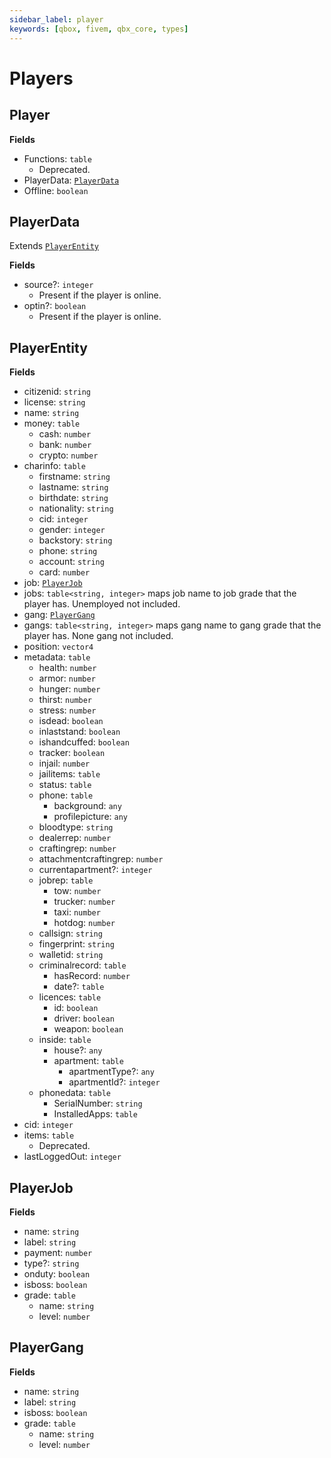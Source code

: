 ```yaml
---
sidebar_label: player
keywords: [qbox, fivem, qbx_core, types]
---
```


# Players

## Player

**Fields**

- Functions: `table`
  - Deprecated.
- PlayerData: [`PlayerData`](#playerdata)
- Offline: `boolean`

## PlayerData

Extends [`PlayerEntity`](#playerentity)

**Fields**

- source?: `integer`
  - Present if the player is online.
- optin?: `boolean`
  - Present if the player is online.

## PlayerEntity

**Fields**

- citizenid: `string`
- license: `string`
- name: `string`
- money: `table`
  - cash: `number`
  - bank: `number`
  - crypto: `number`
- charinfo: `table`
  - firstname: `string`
  - lastname: `string`
  - birthdate: `string`
  - nationality: `string`
  - cid: `integer`
  - gender: `integer`
  - backstory: `string`
  - phone: `string`
  - account: `string`
  - card: `number`
- job: [`PlayerJob`](#playerjob)
- jobs: `table<string, integer>` maps job name to job grade that the player has. Unemployed not included.
- gang: [`PlayerGang`](#playergang)
- gangs: `table<string, integer>` maps gang name to gang grade that the player has. None gang not included.
- position: `vector4`
- metadata: `table`
  - health: `number`
  - armor: `number`
  - hunger: `number`
  - thirst: `number`
  - stress: `number`
  - isdead: `boolean`
  - inlaststand: `boolean`
  - ishandcuffed: `boolean`
  - tracker: `boolean`
  - injail: `number`
  - jailitems: `table`
  - status: `table`
  - phone: `table`
    - background: `any`
    - profilepicture: `any`
  - bloodtype: `string`
  - dealerrep: `number`
  - craftingrep: `number`
  - attachmentcraftingrep: `number`
  - currentapartment?: `integer`
  - jobrep: `table`
    - tow: `number`
    - trucker: `number`
    - taxi: `number`
    - hotdog: `number`
  - callsign: `string`
  - fingerprint: `string`
  - walletid: `string`
  - criminalrecord: `table`
    - hasRecord: `number`
    - date?: `table`
  - licences: `table`
    - id: `boolean`
    - driver: `boolean`
    - weapon: `boolean`
  - inside: `table`
    - house?: `any`
    - apartment: `table`
      - apartmentType?: `any`
      - apartmentId?: `integer`
  - phonedata: `table`
    - SerialNumber: `string`
    - InstalledApps: `table`
- cid: `integer`
- items: `table`
  - Deprecated.
- lastLoggedOut: `integer`

## PlayerJob

**Fields**

- name: `string`
- label: `string`
- payment: `number`
- type?: `string`
- onduty: `boolean`
- isboss: `boolean`
- grade: `table`
  - name: `string`
  - level: `number`

## PlayerGang

**Fields**

- name: `string`
- label: `string`
- isboss: `boolean`
- grade: `table`
  - name: `string`
  - level: `number`